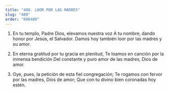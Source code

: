 ```yaml
---
title: "408. LOOR POR LAS MADRES"
slug: "408"
order: "000408"
---
```

1. En tu templo, Padre Dios, elevamos nuestra voz A tu nombre, dando honor por Jesús, el Salvador.
Damos hoy también loor por las madres y su amor.

2. En eterna gratitud por tu gracia en plenitud,
Te loamos en canción por la inmensa bendición Del constante y puro amor de las madres,
Dios de amor.

3. Oye, pues, la petición de esta fiel congregación;
Te rogamos con fervor por las madres, Dios de amor;
Que con tu divino bien coronadas hoy estén.
